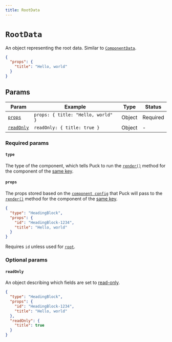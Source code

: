 ```yaml
---
title: RootData
---
```


# `RootData`

An object representing the root data. Similar to [`ComponentData`](/docs/api-reference/data-model/component-data).

```json
{
  "props": {
    "title": "Hello, world"
  }
}
```

## Params

| Param                          | Example                            | Type   | Status   |
| ------------------------------ | ---------------------------------- | ------ | -------- |
| [`props`](#contentprops)       | `props: { title: "Hello, world" }` | Object | Required |
| [`readOnly`](#contentreadonly) | `readOnly: { title: true }`        | Object | -        |

### Required params

#### `type`

The type of the component, which tells Puck to run the [`render()`](/docs/api-reference/configuration/component-config#renderprops) method for the component of the [same key](/docs/api-reference/config#components).

#### `props`

The props stored based on the [`component config`](/docs/api-reference/configuration/component-config) that Puck will pass to the [`render()`](/docs/api-reference/configuration/component-config#renderprops) method for the component of the [same key](/docs/api-reference/config#components).

```json {3-6} copy
{
  "type": "HeadingBlock",
  "props": {
    "id": "HeadingBlock-1234",
    "title": "Hello, world"
  }
}
```

Requires `id` unless used for [`root`](/docs/api-reference/data-model/data#root).

### Optional params

#### `readOnly`

An object describing which fields are set to [read-only](/docs/api-reference/configuration/component-config#datareadonly-1).

```json {7-9} copy
{
  "type": "HeadingBlock",
  "props": {
    "id": "HeadingBlock-1234",
    "title": "Hello, world"
  },
  "readOnly": {
    "title": true
  }
}
```

